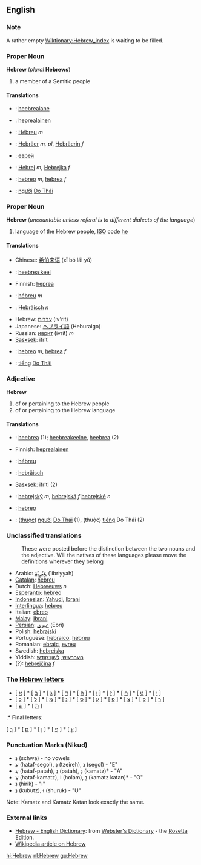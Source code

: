 ==English==

===Note===
A rather empty [[Wiktionary:Hebrew_index]] is waiting to be filled.

===Proper Noun===
'''Hebrew''' (''plural'' '''Hebrews''')
# a member of a Semitic people

====Translations====
*{{et}}: [[heebrealane]]
*{{fi}}: [[heprealainen]]
*{{fr}}: [[Hébreu]] ''m''
*{{de}}: [[Hebräer]] ''m, pl'', [[Hebräerin]] ''f''
*{{ru}}: [[еврей]] 
*{{sk}}: [[Hebrej]] ''m'', [[Hebrejka]] ''f''
*{{es}}: [[hebreo]] ''m'', [[hebrea]] ''f''
*{{vi}}: [[người]] [[Do Thái]]

===Proper Noun===
'''Hebrew''' (''uncountable unless referal is to different dialects of the language'')
# language of the Hebrew people, [[ISO]] code [[he]]

====Translations====
*Chinese: [[希伯来语]] (xī bó lái yǔ)
*{{et}}: [[heebrea keel]]
*Finnish: [[heprea]]
*{{fr}}: [[hébreu]] ''m''
*{{de}}: [[Hebräisch]] ''n''
*Hebrew: [[עברית]] (iv'rit)
*Japanese: [[ヘブライ語]] (Heburaigo)
*Russian: [[иврит]] (ivrit) ''m''
*[[Sasxsek]]: ifrit
*{{es}}: [[hebreo]] ''m'', [[hebrea]] ''f''
*{{vi}}: [[tiếng]] [[Do Thái]]

===Adjective===  <!-- Is there such a thing as "Proper adjective"?-->
'''Hebrew'''
# of or pertaining to the Hebrew people
# of or pertaining to the Hebrew language

====Translations====
*{{et}}: [[heebrea]] (1); [[heebreakeelne]], [[heebrea]] (2)
*Finnish: [[heprealainen]]
*{{fr}}: [[hébreu]]
*{{de}}: [[hebräisch]]
*[[Sasxsek]]: ifriti (2)
*{{sk}}: [[hebrejský]] ''m'', [[hebrejská]] ''f'' [[hebrejské]] ''n''
*{{es}}: [[hebreo]]
*{{vi}}: ([[thuộc]]) [[người]] [[Do Thái]] (1), (thuộc) [[tiếng]] Do Thái (2)

===Unclassified translations===
{{checktrans}}
:These were posted before the distinction between the two nouns and the adjective. Will the natives of these languages please move the definitions wherever they belong
*Arabic: [[عِبْرٍيّة]] (`ibriyyah)
*[[Catalan]]: [[hebreu]]
*Dutch: [[Hebreeuws]] ''n''
*[[Esperanto]]: [[hebreo]]
*[[Indonesian]]: [[Yahudi]], [[Ibrani]]
*[[Interlingua]]: [[hebreo]]
*Italian: [[ebreo]]
*[[Malay]]: [[Ibrani]]
*[[Persian]]: [[عبري]] (Ebri)
*Polish: [[hebrajski]]
*Portuguese: [[hebraico]], [[hebreu]]
*Romanian: [[ebraic]], [[evreu]]
*Swedish: [[hebreiska]]
*Yiddish: [[העברעיִש]], [[לשון־קודש]]
*(?): [[hebrejčina]] ''f''

===The [[:Category:Hebrew letters|Hebrew letters]]===

* [ [[א]] ] * [ [[ב]] ] * [ [[ג]] ] * [ [[ד]] ] * [ [[ה]] ] * [ [[ו]] ] * [ [[ז]] ] * [ [[ח]] ] * [ [[ט]] ] * [ [[י]] ]
* [ [[כ]] ] * [ [[ל]] ] * [ [[מ]] ] * [ [[נ]] ] * [ [[ס]] ] * [ [[ע]] ] * [ [[פ]] ] * [ [[צ]] ] * [ [[ק]] ] * [ [[ר]] ]
* [ [[ש]] ] * [ [[ת]] ]

:* Final letters:

[ [[ך]] ] * [ [[ם]] ] * [ [[ן]] ] * [ [[ף]] ] * [ [[ץ]] ]

===Punctuation Marks (Nikud)===

* נְ (schwa) - no vowels
* עֱ (hataf-segol), נֵ (tzeireh), נֶ (segol) - "E"
* עֲ (hataf-patah), נַ (patah), נָ (kamatz)* - "A"
* עֳ (hataf-kamatz), וֹ (holam), נָ (kamatz katan)* - "O"
* נִ (hirik) - "I"
* נֻ (kubutz), וּ (shuruk) - "U"

Note: Kamatz and Kamatz Katan look exactly the same.

=== External links ===
{{interwiktionary|code=nl}}
*[http://www.websters-online-dictionary.org/definition/Hebrew-english/ Hebrew - English Dictionary]: from [http://www.websters-online-dictionary.org/ Webster's Dictionary] - the [[Rosetta]] Edition.
* [[w:Hebrew|Wikipedia article on Hebrew]]

[[hi:Hebrew]]
[[nl:Hebrew]]
[[gu:Hebrew]]